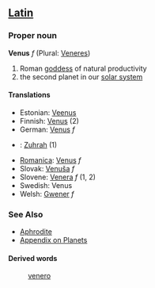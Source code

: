 ==[[Latin]]==
===Proper noun===
'''Venus''' ''f'' (Plural: [[Veneres]])

# Roman [[goddess]] of natural productivity
# the second planet in our [[solar system]]

==== Translations ====
*Estonian: [[Veenus]]
*Finnish: [[Venus]] (2)
*German: [[Venus]] ''f''
*{{ms}}: [[Zuhrah]] (1)
*[[Romanica]]: [[Venus]] ''f''
*Slovak: [[Venuša]] ''f''
*Slovene: [[Venera]] ''f'' (1, 2)
*Swedish: Venus
*Welsh: [[Gwener]] ''f''

=== See Also ===
* [[Aphrodite]]
*[[Wiktionary_Appendix:Planets|Appendix on Planets]]

====Derived words====
: [[venero]]